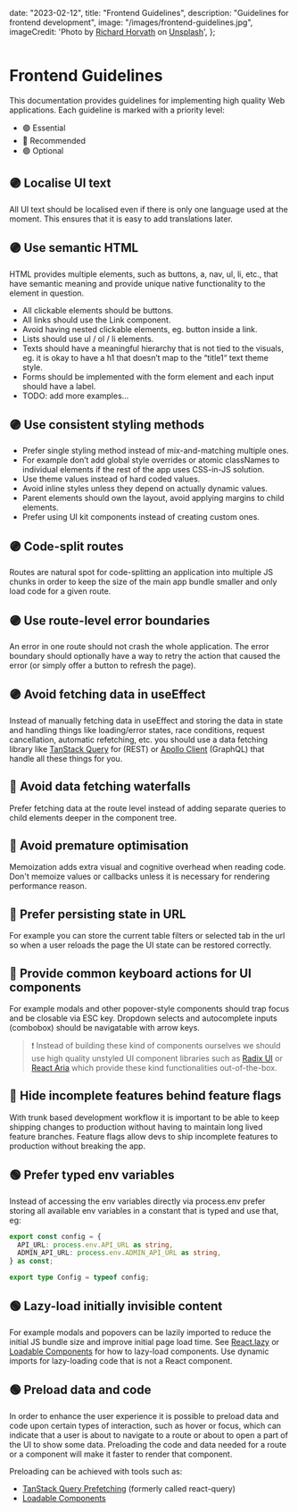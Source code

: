   date: "2023-02-12",
  title: "Frontend Guidelines",
  description: "Guidelines for frontend development",
  image: "/images/frontend-guidelines.jpg",
  imageCredit:
    'Photo by <a href="https://unsplash.com/@ricvath?utm_content=creditCopyText&utm_medium=referral&utm_source=unsplash">Richard Horvath</a> on <a href="https://unsplash.com/photos/yellow-and-white-abstract-painting-_nWaeTF6qo0?utm_content=creditCopyText&utm_medium=referral&utm_source=unsplash">Unsplash</a>',
};

<Image src="/images/frontend-guidelines.jpg" alt="" />

# Frontend Guidelines

This documentation provides guidelines for implementing high quality Web applications. Each guideline is marked with a priority level:

- 🟣 Essential
- 🔵 Recommended
- 🟢 Optional

## 🟣 Localise UI text

All UI text should be localised even if there is only one language used at the moment. This ensures that it is easy to add translations later.

## 🟣 Use semantic HTML

HTML provides multiple elements, such as buttons, a, nav, ul, li, etc., that have semantic meaning and provide unique native functionality to the element in question.

- All clickable elements should be buttons.
- All links should use the Link component.
- Avoid having nested clickable elements, eg. button inside a link.
- Lists should use ul / ol / li elements.
- Texts should have a meaningful hierarchy that is not tied to the visuals, eg. it is okay to have a h1 that doesn’t map to the “title1“ text theme style.
- Forms should be implemented with the form element and each input should have a label.
- TODO: add more examples…

## 🟣 Use consistent styling methods

- Prefer single styling method instead of mix-and-matching multiple ones.
- For example don’t add global style overrides or atomic classNames to individual elements if the rest of the app uses CSS-in-JS solution.
- Use theme values instead of hard coded values.
- Avoid inline styles unless they depend on actually dynamic values.
- Parent elements should own the layout, avoid applying margins to child elements.
- Prefer using UI kit components instead of creating custom ones.

## 🟣 Code-split routes

Routes are natural spot for code-splitting an application into multiple JS chunks in order to keep the size of the main app bundle smaller and only load code for a given route.

## 🟣 Use route-level error boundaries

An error in one route should not crash the whole application. The error boundary should optionally have a way to retry the action that caused the error (or simply offer a button to refresh the page).

## 🟣 Avoid fetching data in useEffect

Instead of manually fetching data in useEffect and storing the data in state and handling things like loading/error states, race conditions, request cancellation, automatic refetching, etc. you should use a data fetching library like [TanStack Query](https://tanstack.com/query/latest) for (REST) or [Apollo Client](https://www.apollographql.com/docs/react/) (GraphQL) that handle all these things for you.

## 🔵 Avoid data fetching waterfalls

Prefer fetching data at the route level instead of adding separate queries to child elements deeper in the component tree.

## 🔵 Avoid premature optimisation

Memoization adds extra visual and cognitive overhead when reading code. Don't memoize values or callbacks unless it is necessary for rendering performance reason.

## 🔵 Prefer persisting state in URL

For example you can store the current table filters or selected tab in the url so when a user reloads the page the UI state can be restored correctly.

## 🔵 Provide common keyboard actions for UI components

For example modals and other popover-style components should trap focus and be closable via ESC key. Dropdown selects and autocomplete inputs (combobox) should be navigatable with arrow keys.

> ❗ Instead of building these kind of components ourselves we should use high quality unstyled UI component libraries such as [Radix UI](https://www.radix-ui.com/) or [React Aria](https://react-spectrum.adobe.com/react-aria/) which provide these kind functionalities out-of-the-box.

## 🔵 Hide incomplete features behind feature flags

With trunk based development workflow it is important to be able to keep shipping changes to production without having to maintain long lived feature branches. Feature flags allow devs to ship incomplete features to production without breaking the app.

## 🟢 Prefer typed env variables

Instead of accessing the env variables directly via process.env prefer storing all available env variables in a constant that is typed and use that, eg:

```ts
export const config = {
  API_URL: process.env.API_URL as string,
  ADMIN_API_URL: process.env.ADMIN_API_URL as string,
} as const;

export type Config = typeof config;
```

## 🟢 Lazy-load initially invisible content

For example modals and popovers can be lazily imported to reduce the initial JS bundle size and improve initial page load time. See [React.lazy](https://react.dev/reference/react/lazy) or [Loadable Components](https://loadable-components.com/docs/getting-started/) for how to lazy-load components. Use dynamic imports for lazy-loading code that is not a React component.

## 🟢 Preload data and code

In order to enhance the user experience it is possible to preload data and code upon certain types of interaction, such as hover or focus, which can indicate that a user is about to navigate to a route or about to open a part of the UI to show some data. Preloading the code and data needed for a route or a component will make it faster to render that component.

Preloading can be achieved with tools such as:

- [TanStack Query Prefetching](https://tanstack.com/query/v5/docs/react/guides/prefetching) (formerly called react-query)
- [Loadable Components](https://loadable-components.com/docs/prefetching/)
